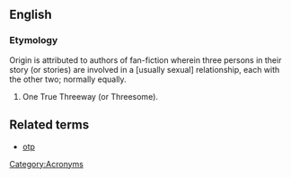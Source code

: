 ==English==

===Etymology===
Origin is attributed to authors of fan-fiction wherein three persons in their story (or stories) are involved in a [usually sexual] relationship, each with the other two; normally equally.

# One True Threeway (or Threesome).

==Related terms ==
* [[otp]]

[[Category:Acronyms]]